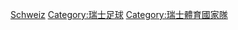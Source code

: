 {{Commons category|Switzerland national association football team}}
[[Category:歐洲國家足球隊|Schweiz]]
[[Category:瑞士足球|Category:瑞士足球]]
[[Category:瑞士體育國家隊|Category:瑞士體育國家隊]]